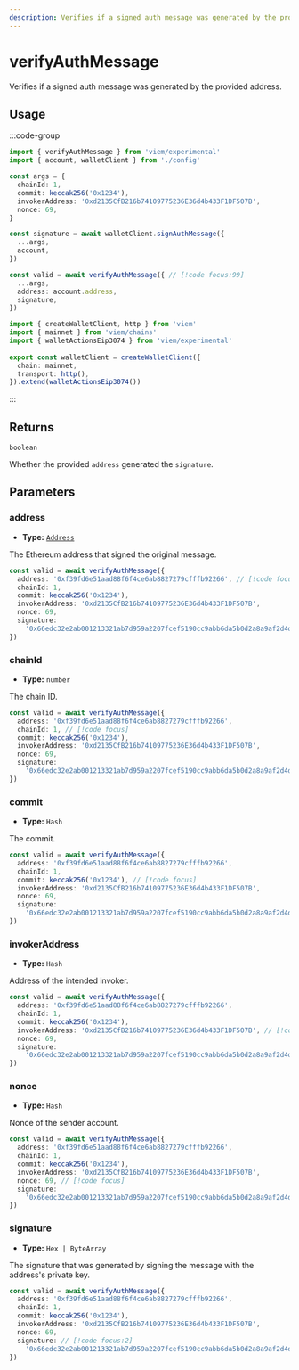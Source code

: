```yaml
---
description: Verifies if a signed auth message was generated by the provided address.
---
```


# verifyAuthMessage

Verifies if a signed auth message was generated by the provided address.

## Usage

:::code-group

```ts twoslash [example.ts]
import { verifyAuthMessage } from 'viem/experimental'
import { account, walletClient } from './config'

const args = {
  chainId: 1,
  commit: keccak256('0x1234'),
  invokerAddress: '0xd2135CfB216b74109775236E36d4b433F1DF507B',
  nonce: 69,
}

const signature = await walletClient.signAuthMessage({
  ...args,
  account,
})

const valid = await verifyAuthMessage({ // [!code focus:99]
  ...args,
  address: account.address,
  signature,
})
```

```ts twoslash [config.ts] filename="config.ts"
import { createWalletClient, http } from 'viem'
import { mainnet } from 'viem/chains'
import { walletActionsEip3074 } from 'viem/experimental'
 
export const walletClient = createWalletClient({
  chain: mainnet,
  transport: http(),
}).extend(walletActionsEip3074())
```

:::

## Returns

`boolean`

Whether the provided `address` generated the `signature`.

## Parameters

### address

- **Type:** [`Address`](/docs/glossary/types#address)

The Ethereum address that signed the original message.

```ts
const valid = await verifyAuthMessage({
  address: '0xf39fd6e51aad88f6f4ce6ab8827279cfffb92266', // [!code focus:1]
  chainId: 1,
  commit: keccak256('0x1234'),
  invokerAddress: '0xd2135CfB216b74109775236E36d4b433F1DF507B',
  nonce: 69,
  signature:
    '0x66edc32e2ab001213321ab7d959a2207fcef5190cc9abb6da5b0d2a8a9af2d4d2b0700e2c317c4106f337fd934fbbb0bf62efc8811a78603b33a8265d3b8f8cb1c',
})
```

### chainId

- **Type:** `number`

The chain ID.

```ts
const valid = await verifyAuthMessage({
  address: '0xf39fd6e51aad88f6f4ce6ab8827279cfffb92266',
  chainId: 1, // [!code focus]
  commit: keccak256('0x1234'),
  invokerAddress: '0xd2135CfB216b74109775236E36d4b433F1DF507B',
  nonce: 69,
  signature:
    '0x66edc32e2ab001213321ab7d959a2207fcef5190cc9abb6da5b0d2a8a9af2d4d2b0700e2c317c4106f337fd934fbbb0bf62efc8811a78603b33a8265d3b8f8cb1c',
})
```

### commit

- **Type:** `Hash`

The commit.

```ts
const valid = await verifyAuthMessage({
  address: '0xf39fd6e51aad88f6f4ce6ab8827279cfffb92266',
  chainId: 1,
  commit: keccak256('0x1234'), // [!code focus]
  invokerAddress: '0xd2135CfB216b74109775236E36d4b433F1DF507B',
  nonce: 69,
  signature:
    '0x66edc32e2ab001213321ab7d959a2207fcef5190cc9abb6da5b0d2a8a9af2d4d2b0700e2c317c4106f337fd934fbbb0bf62efc8811a78603b33a8265d3b8f8cb1c',
})
```

### invokerAddress

- **Type:** `Hash`

Address of the intended invoker.

```ts
const valid = await verifyAuthMessage({
  address: '0xf39fd6e51aad88f6f4ce6ab8827279cfffb92266',
  chainId: 1,
  commit: keccak256('0x1234'),
  invokerAddress: '0xd2135CfB216b74109775236E36d4b433F1DF507B', // [!code focus]
  nonce: 69,
  signature:
    '0x66edc32e2ab001213321ab7d959a2207fcef5190cc9abb6da5b0d2a8a9af2d4d2b0700e2c317c4106f337fd934fbbb0bf62efc8811a78603b33a8265d3b8f8cb1c',
})
```

### nonce

- **Type:** `Hash`

Nonce of the sender account.

```ts
const valid = await verifyAuthMessage({
  address: '0xf39fd6e51aad88f6f4ce6ab8827279cfffb92266',
  chainId: 1,
  commit: keccak256('0x1234'),
  invokerAddress: '0xd2135CfB216b74109775236E36d4b433F1DF507B',
  nonce: 69, // [!code focus]
  signature:
    '0x66edc32e2ab001213321ab7d959a2207fcef5190cc9abb6da5b0d2a8a9af2d4d2b0700e2c317c4106f337fd934fbbb0bf62efc8811a78603b33a8265d3b8f8cb1c',
})
```

### signature

- **Type:** `Hex | ByteArray`

The signature that was generated by signing the message with the address's private key.

```ts
const valid = await verifyAuthMessage({
  address: '0xf39fd6e51aad88f6f4ce6ab8827279cfffb92266',
  chainId: 1,
  commit: keccak256('0x1234'),
  invokerAddress: '0xd2135CfB216b74109775236E36d4b433F1DF507B',
  nonce: 69,
  signature: // [!code focus:2]
    '0x66edc32e2ab001213321ab7d959a2207fcef5190cc9abb6da5b0d2a8a9af2d4d2b0700e2c317c4106f337fd934fbbb0bf62efc8811a78603b33a8265d3b8f8cb1c',
})
```
